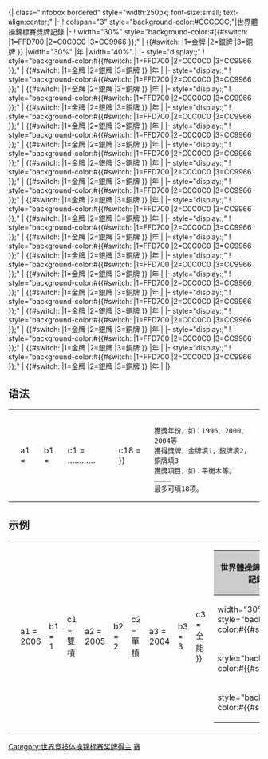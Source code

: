 <includeonly>{| class="infobox bordered" style="width:250px; font-size:small; text-align:center;"
|- 
! colspan="3" style="background-color:#CCCCCC;"|世界體操錦標賽獎牌記錄
|-
! width="30%" style="background-color:#{{#switch:{{{b1}}}
|1=FFD700
|2=C0C0C0
|3=CC9966
}};" | {{#switch:{{{b1}}}
|1=金牌
|2=銀牌
|3=銅牌
}}
|width="30%" |{{{a1}}}年
|width="40%" |{{{c1}}}
|- style="display:{{{b2|none}}};"
! style="background-color:#{{#switch:{{{b2}}}
|1=FFD700
|2=C0C0C0
|3=CC9966
}};" | {{#switch:{{{b2}}}
|1=金牌
|2=銀牌
|3=銅牌
}}
|{{{a2}}}年
|{{{c2}}}
|- style="display:{{{b3|none}}};"
! style="background-color:#{{#switch:{{{b3}}}
|1=FFD700
|2=C0C0C0
|3=CC9966
}};" | {{#switch:{{{b3}}}
|1=金牌
|2=銀牌
|3=銅牌
}}
|{{{a3}}}年
|{{{c3}}}
|- style="display:{{{b4|none}}};"
! style="background-color:#{{#switch:{{{b4}}}
|1=FFD700
|2=C0C0C0
|3=CC9966
}};" | {{#switch:{{{b4}}}
|1=金牌
|2=銀牌
|3=銅牌
}}
|{{{a4}}}年
|{{{c4}}}
|- style="display:{{{b5|none}}};"
! style="background-color:#{{#switch:{{{b5}}}
|1=FFD700
|2=C0C0C0
|3=CC9966
}};" | {{#switch:{{{b5}}}
|1=金牌
|2=銀牌
|3=銅牌
}}
|{{{a5}}}年
|{{{c5}}}
|- style="display:{{{b6|none}}};"
! style="background-color:#{{#switch:{{{b6}}}
|1=FFD700
|2=C0C0C0
|3=CC9966
}};" | {{#switch:{{{b6}}}
|1=金牌
|2=銀牌
|3=銅牌
}}
|{{{a6}}}年
|{{{c6}}}
|- style="display:{{{b7|none}}};"
! style="background-color:#{{#switch:{{{b7}}}
|1=FFD700
|2=C0C0C0
|3=CC9966
}};" | {{#switch:{{{b7}}}
|1=金牌
|2=銀牌
|3=銅牌
}}
|{{{a7}}}年
|{{{c7}}}
|- style="display:{{{b8|none}}};"
! style="background-color:#{{#switch:{{{b8}}}
|1=FFD700
|2=C0C0C0
|3=CC9966
}};" | {{#switch:{{{b8}}}
|1=金牌
|2=銀牌
|3=銅牌
}}
|{{{a8}}}年
|{{{c8}}}
|- style="display:{{{b9|none}}};"
! style="background-color:#{{#switch:{{{b9}}}
|1=FFD700
|2=C0C0C0
|3=CC9966
}};" | {{#switch:{{{b9}}}
|1=金牌
|2=銀牌
|3=銅牌
}}
|{{{a9}}}年
|{{{c9}}}
|- style="display:{{{b10|none}}};"
! style="background-color:#{{#switch:{{{b10}}}
|1=FFD700
|2=C0C0C0
|3=CC9966
}};" | {{#switch:{{{b10}}}
|1=金牌
|2=銀牌
|3=銅牌
}}
|{{{a10}}}年
|{{{c10}}}
|- style="display:{{{b11|none}}};"
! style="background-color:#{{#switch:{{{b11}}}
|1=FFD700
|2=C0C0C0
|3=CC9966
}};" | {{#switch:{{{b11}}}
|1=金牌
|2=銀牌
|3=銅牌
}}
|{{{a11}}}年
|{{{c11}}}
|- style="display:{{{b12|none}}};"
! style="background-color:#{{#switch:{{{b12}}}
|1=FFD700
|2=C0C0C0
|3=CC9966
}};" | {{#switch:{{{b12}}}
|1=金牌
|2=銀牌
|3=銅牌
}}
|{{{a12}}}年
|{{{c12}}}
|- style="display:{{{b13|none}}};"
! style="background-color:#{{#switch:{{{b13}}}
|1=FFD700
|2=C0C0C0
|3=CC9966
}};" | {{#switch:{{{b13}}}
|1=金牌
|2=銀牌
|3=銅牌
}}
|{{{a13}}}年
|{{{c13}}}
|- style="display:{{{b14|none}}};"
! style="background-color:#{{#switch:{{{b14}}}
|1=FFD700
|2=C0C0C0
|3=CC9966
}};" | {{#switch:{{{b14}}}
|1=金牌
|2=銀牌
|3=銅牌
}}
|{{{a14}}}年
|{{{c14}}}
|- style="display:{{{b15|none}}};"
! style="background-color:#{{#switch:{{{b15}}}
|1=FFD700
|2=C0C0C0
|3=CC9966
}};" | {{#switch:{{{b15}}}
|1=金牌
|2=銀牌
|3=銅牌
}}
|{{{a15}}}年
|{{{c15}}}
|- style="display:{{{b16|none}}};"
! style="background-color:#{{#switch:{{{b16}}}
|1=FFD700
|2=C0C0C0
|3=CC9966
}};" | {{#switch:{{{b16}}}
|1=金牌
|2=銀牌
|3=銅牌
}}
|{{{a16}}}年
|{{{c16}}}
|- style="display:{{{b17|none}}};"
! style="background-color:#{{#switch:{{{b17}}}
|1=FFD700
|2=C0C0C0
|3=CC9966
}};" | {{#switch:{{{b17}}}
|1=金牌
|2=銀牌
|3=銅牌
}}
|{{{a17}}}年
|{{{c17}}}
|- style="display:{{{b18|none}}};"
! style="background-color:#{{#switch:{{{b18}}}
|1=FFD700
|2=C0C0C0
|3=CC9966
}};" | {{#switch:{{{b18}}}
|1=金牌
|2=銀牌
|3=銅牌
}}
|{{{a18}}}年
|{{{c18}}}
|}[[Category:世界竞技体操锦标赛奖牌得主]]</includeonly><noinclude>
==语法==
{|
|<pre>
{{世界體操錦標賽獎牌記錄
| a1 = 
| b1 =
| c1 = 
…………
| c18 = 
}}</pre>
|<pre>

獲獎年份，如：1996、2000、2004等
獲得獎牌，金牌填1，銀牌填2，銅牌填3
獲獎項目，如：平衡木等。
…………
最多可填18项。

</pre>
|}

==示例==
{| style="background-color:transparent; width:100%;"
|<pre>
{{世界體操錦標賽獎牌記錄
| a1 = 2006
| b1 = 1
| c1 = 雙槓
| a2 = 2005
| b2 = 2
| c2 = 單槓
| a3 = 2004
| b3 = 3
| c3 = 全能
}}
</pre>
| style="vertical-align:top;" | 
{| class="infobox bordered" style="width:250px; font-size:small; text-align:center;"
|- 
! colspan="3" style="background-color:#CCCCCC;"|世界體操錦標賽獎牌記錄
|- 
! width="30%" style="background-color:#{{#switch:1
|1=FFD700
|2=C0C0C0
|3=CC9966
}};" | {{#switch:1
|1=金牌
|2=銀牌
|3=銅牌
}}
|width="30%" |2006年
|width="40%" |雙槓
|- style="display:2;"
! style="background-color:#{{#switch:2
|1=FFD700
|2=C0C0C0
|3=CC9966
}};" | {{#switch:2
|1=金牌
|2=銀牌
|3=銅牌
}}
|2005年
|單槓
|- style="display:3;"
! style="background-color:#{{#switch:3
|1=FFD700
|2=C0C0C0
|3=CC9966
}};" | {{#switch:3
|1=金牌
|2=銀牌
|3=銅牌
}}
|2004年
|全能
|}
|}
[[Category:体育人物信息框模板|赛]]
</noinclude>